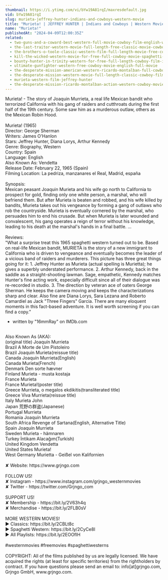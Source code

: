 ```yaml
---
thumbnail: https://i.ytimg.com/vi/bYw19A81rqI/maxresdefault.jpg
vid: bYw19A81rqI
slug: murieta-jeffrey-hunter-indians-and-cowboys-western-movie
title: "Murieta! | JEFFREY HUNTER | Indians and Cowboys | Western Movie"
name: "Murieta!"
publishedAt: "2024-04-09T12:00:35Z"
related:
  - two-guns-and-a-coward-best-western-full-movie-cowboy-film-english-wild-west
  - the-last-traitor-western-movie-full-length-free-classic-movie-cowboys-wild-west-films
  - the-brothers-o-toole-classic-western-film-full-length-movie-free-cowboy-movie-wild-west
  - kill-the-wicked-western-movie-for-free-full-cowboy-movie-spaghetti-western-english
  - bounty-hunter-in-trinity-western-for-free-full-length-cowboy-film-italo-western
  - ultimate-gunfighter-western-free-cowboy-movie-english-full-movie
  - the-desperate-mission-american-western-ricardo-montalban-full-cowboy-movie
  - the-desperate-mission-western-movie-full-length-classic-cowboy-film-english-watchfree
  - murieta-western-film-jeffrey-hunter
  - the-desperate-mission-ricardo-montalban-action-western-cowboy-movie
---
```


Murieta! - The story of Joaquin Murrieta, a real life Mexican bandit who terrorized California with his gang of raiders and cutthroats during the first half of the 19th century. Some saw him as a murderous outlaw, others as the Mexican Robin Hood.<br />
<br />
Murieta! (1965)<br />
Director: George Sherman<br />
Writers: James O'Hanlon<br />
Stars: Jeffrey Hunter, Diana Lorys, Arthur Kennedy<br />
Genre: Biography, Western<br />
Country: Spain<br />
Language: English<br />
Also Known As: Vendetta<br />
Release Date: February 22, 1965 (Spain)<br />
Filming Location: La pedriza, manzanares el Real, Madrid, españa<br />
<br />
Synopsis:<br />
Mexican peasant Joaquin Murieta and his wife go north to California to prospect for gold, finding only one white person, a marshal, who will befriend them. But after Murieta is beaten and robbed, and his wife killed by bandits, Murieta takes out his vengeance by forming a gang of outlaws who rob the countryside. Murieta is eventually cornered by the marshal, who persuades him to end his crusade. But when Murieta is later wounded and convalescent, his gang operates a reign of terror without his knowledge, leading to his death at the marshal's hands in a final battle. ...<br />
<br />
Reviews:<br />
"What a surprise treat this 1965 spaghetti western turned out to be. Based on real-life Mexican bandit, MURIETA is the story of a new immigrant to California who is driven to vengeance and eventually becomes the leader of a vicious band of raiders and murderers. This picture has three great things going for it: 1. Jeffrey Hunter as Murieta (actual spelling is Murietta); he gives a superbly understated performance. 2. Arthur Kennedy, back in the saddle as a straight-shooting lawman. Sage, empathetic, Kennedy matches Hunter's fine acting work, especially difficult since all of their dialogue was re-recorded in studio. 3. The direction by veteran ace of oaters George Sherman. He keeps the camera moving and keeps the characterizations sharp and clear. Also fine are Diana Lorys, Sara Lezana and Roberto Camardiel as Jack "Three Fingers" Garcia. There are many eloquent moments in this fact-based adventure. It is well worth screening if you can find a copy."<br />
- written by "16mmRay" on IMDb.com<br />
<br />
Also Known As (AKA):<br />
(original title) Joaquín Murrieta<br />
Brazil A Morte de Um Pistoleiro<br />
Brazil Joaquin Murieta(reissue title)<br />
Canada Joaquín Murrieta(English)<br />
Canada Murieta(French)<br />
Denmark Den sorte hævner<br />
Finland Murieta - musta kostaja<br />
France Murieta<br />
France Murieta!(poster title)<br />
Greece Murrieta, o megalos ekdikitis(transliterated title)<br />
Greece Viva Murrieta(reissue title)<br />
Italy Murieta John<br />
Japan 荒野の群盗(Japanese)<br />
Portugal Murrieta<br />
Romania Joaquín Murrieta<br />
South Africa Revenge of Sartana(English, Alternative Title)<br />
Spain Joaquín Murrieta<br />
Sweden Murieta - hämnaren<br />
Turkey İntikam Alacağım(Turkish)<br />
United Kingdom Vendetta<br />
United States Murieta!<br />
West Germany Murietta - Geißel von Kalifornien<br />
<br />
✘ Website: https://www.grjngo.com<br />
<br />
FOLLOW US!<br />
✘ Instagram - https://www.instagram.com/grjngo_westernmovies<br />
✘ Twitter - https://twitter.com/Grjngo_com<br />
<br />
SUPPORT US!<br />
✘ Membership - https://bit.ly/2V63h4q<br />
✘ Merchandise - https://bit.ly/2FLB0sV<br />
<br />
MORE WESTERN MOVIES! <br />
► Classics: https://bit.ly/2CBLt8c <br />
► Spaghetti Western: https://bit.ly/2CyCe8I <br />
► All Playlists: https://bit.ly/2EOOfIH <br />
<br />
#westernmovies #freemovies #spaghettiwesterns<br />
<br />
COPYRIGHT: All of the films published by us are legally licensed. We have acquired the rights (at least for specific territories) from the rightholders by contract. If you have questions please send an email to: info[at]grjngo.com, Grjngo GmbH, www.grjngo.com.